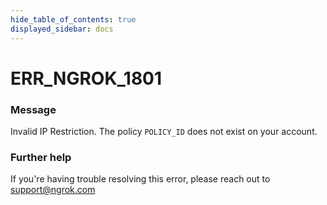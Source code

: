 ```yaml
---
hide_table_of_contents: true
displayed_sidebar: docs
---
```



# ERR_NGROK_1801

### Message
Invalid IP Restriction. The policy `POLICY_ID` does not exist on your account.

<ErrorDetails error='err_ngrok_1801' />


### Further help
If you're having trouble resolving this error, please reach out to [support@ngrok.com](mailto:support@ngrok.com?subject=Help%20with%20ERR_NGROK_1801)

